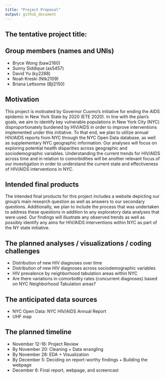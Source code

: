```yaml
---
title: "Project Proposal"
output: github_document
---
```


## The tentative project title: 

## Group members (names and UNIs)
* Bryce Wong (baw2160)
* Sunny Siddique (as5457)
* David Yu (ky2288)
* Noah Kreski (Ntk2109)
* Briana Lettsome (Bjl2150)

## Motivation
This project is motivated by Governor Cuomo’s initiative for ending the AIDS epidemic in New York State by 2020 (ETE 2020). In line with the plan’s goals, we aim to identify key vulnerable populations in New York City (NYC) disproportionately burdened by HIV/AIDS in order to improve interventions implemented under this initiative. To that end, we plan to utilize annual HIV/AIDS reports from NYC through the NYC Open Data database, as well as supplementary NYC geographic information. Our analyses will focus on exploring potential health disparities across geographic and sociodemographic variables. Understanding the current trends for HIV/AIDS across time and in relation to comorbidities will be another relevant focus of our investigation in order to understand the current state and effectiveness of HIV/AIDS interventions in NYC.

## Intended final products
The intended final products for this project includes a website depicting our group’s main research question as well as answers to our  secondary questions. Additionally, we plan to include the process that was undertaken to address these questions in addition to any exploratory data analyses that were used. Our findings will illustrate any observed trends as well as possibly identify any aims for HIV/AIDS interventions within NYC as part of the NY state initiative.

## The planned analyses / visualizations / coding challenges
* Distribution of new HIV diagnoses over time
* Distribution of new HIV diagnoses across sociodemographic variables
* HIV prevalence by neighborhood tabulation areas within NYC 
* Are there variations in comorbidity rates (concurrent diagnoses) based on NYC Neighborhood Tabulation areas? 

## The anticipated data sources
* NYC Open Data: NYC HIV/AIDS Annual Report
* UHF map

## The planned timeline
* November 12-16: Project Review
* By November 20: Cleaning + Data wrangling
* By November 28: EDA + Visualization
* By December 5: Deciding on report-worthy findings + Building the webpage
* December 6: Final report, webpage, and screencast